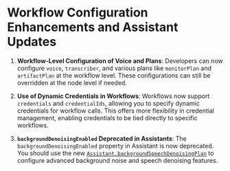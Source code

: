 # Workflow Configuration Enhancements and Assistant Updates

1. **Workflow-Level Configuration of Voice and Plans**: Developers can now configure `voice`, `transcriber`, and various plans like `monitorPlan` and `artifactPlan` at the workflow level. These configurations can still be overridden at the node level if needed. 

2. **Use of Dynamic Credentials in Workflows**: Workflows now support `credentials` and `credentialIds`, allowing you to specify dynamic credentials for workflow calls. This offers more flexibility in credential management, enabling credentials to be tied directly to specific workflows.

3. **`backgroundDenoisingEnabled` Deprecated in Assistants**: The `backgroundDenoisingEnabled` property in Assistant is now deprecated. You should use the new [`Assistant.backgroundSpeechDenoisingPlan`](https://api.vapi.ai/api#:~:text=SessionPaginatedResponse-,Assistant,-AssistantPaginatedResponse) to configure advanced background noise and speech denoising features.
